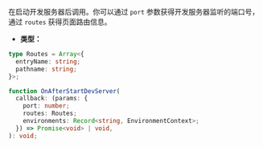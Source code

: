 在启动开发服务器后调用。你可以通过 `port` 参数获得开发服务器监听的端口号，通过 `routes` 获得页面路由信息。

- **类型：**

```ts
type Routes = Array<{
  entryName: string;
  pathname: string;
}>;

function OnAfterStartDevServer(
  callback: (params: {
    port: number;
    routes: Routes;
    environments: Record<string, EnvironmentContext>;
  }) => Promise<void> | void,
): void;
```
